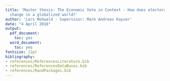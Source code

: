 ---
title: 'Master thesis: The Economic Vote in Context - How does electoral accountability
  change in a globalized world?'
author: 'Lars Mehwald - Supervisor: Mark Andreas Kayser'
date: "4 April 2016"
output:
  pdf_document:
    toc: yes
  word_document:
    toc: yes
fontsize: 12pt
bibliography:
- references/ReferencesLiterature.bib
- references/ReferencesDataBases.bib
- references/RandPackages.bib
---

<!-- csl: references/american-journal-of-political-science.csl --> 
<!-- includes:
      in_header: references/header.tex --> 
